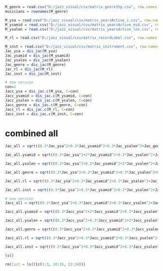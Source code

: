```r
M_genre = read.csv("D:/jazz_visual/csv/matrix_genre1hp.csv", row.names = 1)
musicians = rownames(M_genre)

M_ysa = read.csv("D:/jazz_visual/csv/matrix_yearsActive_i.csv", row.names = 1)
M_ysamid = read.csv("D:/jazz_visual/csv/matrix_yearsActive_mid.csv", row.names = 1)
M_ysalen = read.csv("D:/jazz_visual/csv/matrix_yearsActive_len.csv", row.names = 1)

M_rl = read.csv("D:/jazz_visual/csv/matrix_recordLabel.csv", row.names = 1)

M_inst = read.csv("D:/jazz_visual/csv/matrix_instrument.csv", row.names = 1)
Jac_ysa = dis_jac(M_ysa)
Jac_ysamid = dis_jac(M_ysamid)
Jac_ysalen = dis_jac(M_ysalen)
Jac_genre = dis_jac(M_genre)
Jac_rl = dis_jac(M_rl)
Jac_inst = dis_jac(M_inst)

# new version
con=1
Jacc_ysa = dis_jac.c(M_ysa, C=con)
Jacc_ysamid = dis_jac.c(M_ysamid, C=con)
Jacc_ysalen = dis_jac.c(M_ysalen, C=con)
Jacc_genre = dis_jac.c(M_genre, C=con)
Jacc_rl = dis_jac.c(M_rl, C=con)
Jacc_inst = dis_jac.c(M_inst, C=con)
```

# combined all

```r
Jac_all = sqrt((0.3*Jac_ysa^2+0.3*Jac_ysamid^2+0.3*Jac_ysalen^2+Jac_genre^2+Jac_rl^2+Jac_inst^2))

Jac_all.ysamid = sqrt((0.3*Jac_ysa^2+2*Jac_ysamid^2+0.3*Jac_ysalen^2+Jac_genre^2+Jac_rl^2+Jac_inst^2))

Jac_all.ysalen = sqrt((0.3*Jac_ysa^2+0.3*Jac_ysamid^2+2*Jac_ysalen^2+Jac_genre^2+Jac_rl^2+Jac_inst^2))

Jac_all.genre = sqrt((0.3*Jac_ysa^2+0.3*Jac_ysamid^2+0.3*Jac_ysalen^2+8*Jac_genre^2+Jac_rl^2+Jac_inst^2))

Jac_all.rl = sqrt((0.3*Jac_ysa^2+0.3*Jac_ysamid^2+0.3*Jac_ysalen^2+Jac_genre^2+8*Jac_rl^2+Jac_inst^2))

Jac_all.inst = sqrt((0.3*Jac_ysa^2+0.3*Jac_ysamid^2+0.3*Jac_ysalen^2+Jac_genre^2+Jac_rl^2+8*Jac_inst^2))
```

```r
# new version
Jacc_all = sqrt((0.3*Jacc_ysa^2+0.3*Jacc_ysamid^2+0.3*Jacc_ysalen^2+Jacc_genre^2+Jacc_rl^2+Jacc_inst^2))

Jacc_all.ysamid = sqrt((0.3*Jacc_ysa^2+2*Jacc_ysamid^2+0.3*Jacc_ysalen^2+Jacc_genre^2+Jacc_rl^2+Jacc_inst^2))

Jacc_all.ysalen = sqrt((0.3*Jacc_ysa^2+0.3*Jacc_ysamid^2+2*Jacc_ysalen^2+Jacc_genre^2+Jacc_rl^2+Jacc_inst^2))

Jacc_all.genre = sqrt((0.3*Jacc_ysa^2+0.3*Jacc_ysamid^2+0.3*Jacc_ysalen^2+8*Jacc_genre^2+Jacc_rl^2+Jacc_inst^2))

Jacc_all.rl = sqrt((0.3*Jacc_ysa^2+0.3*Jacc_ysamid^2+0.3*Jacc_ysalen^2+Jacc_genre^2+8*Jacc_rl^2+Jacc_inst^2))

Jacc_all.inst = sqrt((0.3*Jacc_ysa^2+0.3*Jacc_ysamid^2+0.3*Jacc_ysalen^2+Jacc_genre^2+Jacc_rl^2+8*Jacc_inst^2))
```

```r
ls()
```

```r
rm(list = ls()[c(1:3, 10:15, 22:34)])
```
